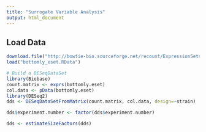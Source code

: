 ```yaml
---
title: "Surrogate Variable Analysis"
output: html_document
---
```


## Load Data

```r
download.file("http://bowtie-bio.sourceforge.net/recount/ExpressionSets/bottomly_eset.RData", "bottomly_eset.RData")
load("bottomly_eset.RData")

# Build a DESeqDataSet
library(Biobase)
count.matrix <- exprs(bottomly.eset)
col.data <- pData(bottomly.eset) 
library(DESeq2)
dds <- DESeqDataSetFromMatrix(count.matrix, col.data, design=~strain)

dds$experiment.number <- factor(dds$experiment.number)

dds <- estimateSizeFactors(dds)
```

